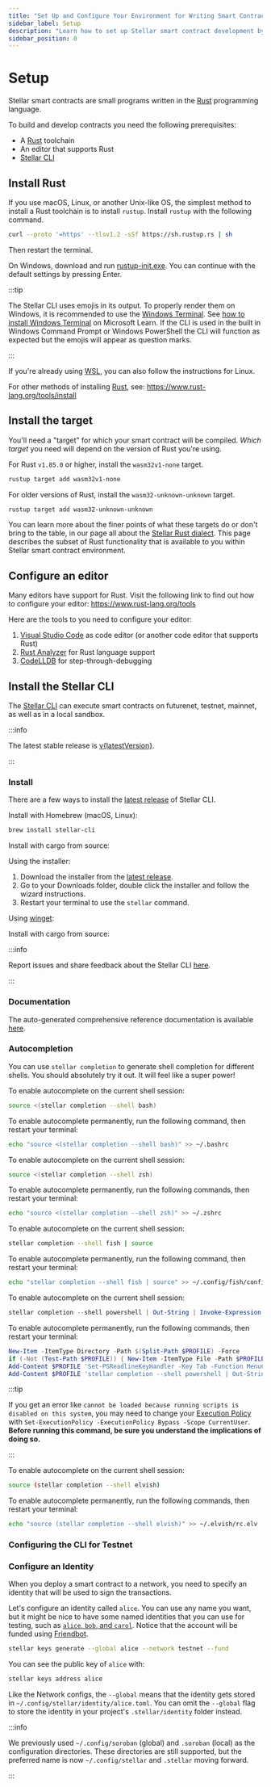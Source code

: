 ```yaml
---
title: "Set Up and Configure Your Environment for Writing Smart Contracts"
sidebar_label: Setup
description: "Learn how to set up Stellar smart contract development by installing Rust, configuring your editor, and setting up the Stellar CLI with this step-by-step guide."
sidebar_position: 0
---
```


# Setup


Stellar smart contracts are small programs written in the [Rust] programming language.

To build and develop contracts you need the following prerequisites:

- A [Rust] toolchain
- An editor that supports Rust
- [Stellar CLI]

## Install Rust

<Tabs groupId="platform" defaultValue={getPlatform()}>

<TabItem value="unix" label="macOS/Linux">

If you use macOS, Linux, or another Unix-like OS, the simplest method to install a Rust toolchain is to install `rustup`. Install `rustup` with the following command.

```sh
curl --proto '=https' --tlsv1.2 -sSf https://sh.rustup.rs | sh
```

Then restart the terminal.

</TabItem>

<TabItem value="windows" label="Windows">

On Windows, download and run [rustup-init.exe](https://static.rust-lang.org/rustup/dist/i686-pc-windows-gnu/rustup-init.exe). You can continue with the default settings by pressing Enter.

:::tip

The Stellar CLI uses emojis in its output. To properly render them on Windows, it is recommended to use the [Windows Terminal](https://learn.microsoft.com/en-us/windows/terminal/). See [how to install Windows Terminal](https://learn.microsoft.com/en-us/windows/terminal/install) on Microsoft Learn. If the CLI is used in the built in Windows Command Prompt or Windows PowerShell the CLI will function as expected but the emojis will appear as question marks.

:::

If you're already using [WSL](https://learn.microsoft.com/en-us/windows/wsl/install), you can also follow the instructions for Linux.

</TabItem>

<TabItem value="other" label="Other">

For other methods of installing [Rust], see: https://www.rust-lang.org/tools/install

</TabItem>

</Tabs>

## Install the target

You'll need a "target" for which your smart contract will be compiled. _Which target_ you need will depend on the version of Rust you're using.

For Rust `v1.85.0` or higher, install the `wasm32v1-none` target.

```sh
rustup target add wasm32v1-none
```

For older versions of Rust, install the `wasm32-unknown-unknown` target.

```sh
rustup target add wasm32-unknown-unknown
```

You can learn more about the finer points of what these targets do or don't bring to the table, in our page all about the [Stellar Rust dialect](../../../learn/fundamentals/contract-development/rust-dialect.mdx#limited-webassembly-features). This page describes the subset of Rust functionality that is available to you within Stellar smart contract environment.

## Configure an editor

Many editors have support for Rust. Visit the following link to find out how to configure your editor: https://www.rust-lang.org/tools

Here are the tools to you need to configure your editor:

1. [Visual Studio Code](https://code.visualstudio.com) as code editor (or another code editor that supports Rust)
2. [Rust Analyzer](https://marketplace.visualstudio.com/items?itemName=rust-lang.rust-analyzer) for Rust language support
3. [CodeLLDB](https://marketplace.visualstudio.com/items?itemName=vadimcn.vscode-lldb) for step-through-debugging

## Install the Stellar CLI

The [Stellar CLI](https://github.com/stellar/stellar-cli) can execute smart contracts on futurenet, testnet, mainnet, as well as in a local sandbox.

:::info

The latest stable release is [v{latestVersion}](https://github.com/stellar/stellar-cli/releases/latest).

:::

### Install

There are a few ways to install the [latest release](https://github.com/stellar/stellar-cli/releases) of Stellar CLI.

<Tabs groupId="platform" defaultValue={getPlatform()}>

<TabItem value="unix" label="macOS/Linux">

Install with Homebrew (macOS, Linux):

```sh
brew install stellar-cli
```

Install with cargo from source:

<StellarCliVersion />

</TabItem>

<TabItem value="windows" label="Windows">

Using the installer:

1. Download the installer from the <a href={getStellarCliLatestReleaseUrl()}>latest release</a>.
2. Go to your Downloads folder, double click the installer and follow the wizard instructions.
3. Restart your terminal to use the `stellar` command.

Using [winget](https://learn.microsoft.com/en-us/windows/package-manager/winget/):

<StellarCliWingetVersion />

Install with cargo from source:

<StellarCliVersion />

</TabItem>

</Tabs>

:::info

Report issues and share feedback about the Stellar CLI [here](https://github.com/stellar/stellar-cli/issues/new/choose).

:::

### Documentation

The auto-generated comprehensive reference documentation is available [here](../../../tools/cli/stellar-cli.mdx).

### Autocompletion

You can use `stellar completion` to generate shell completion for different shells. You should absolutely try it out. It will feel like a super power!

<Tabs id="shell" defaultValue={getShell()}>

<TabItem value="bash" label="Bash">

To enable autocomplete on the current shell session:

```sh
source <(stellar completion --shell bash)
```

To enable autocomplete permanently, run the following command, then restart your terminal:

```sh
echo "source <(stellar completion --shell bash)" >> ~/.bashrc
```

</TabItem>

<TabItem value="zsh" label="ZSH">

To enable autocomplete on the current shell session:

```sh
source <(stellar completion --shell zsh)
```

To enable autocomplete permanently, run the following commands, then restart your terminal:

```sh
echo "source <(stellar completion --shell zsh)" >> ~/.zshrc
```

</TabItem>

<TabItem value="fish" label="fish">

To enable autocomplete on the current shell session:

```sh
stellar completion --shell fish | source
```

To enable autocomplete permanently, run the following command, then restart your terminal:

```sh
echo "stellar completion --shell fish | source" >> ~/.config/fish/config.fish
```

</TabItem>

<TabItem value="powershell" label="PowerShell">

To enable autocomplete on the current shell session:

```powershell
stellar completion --shell powershell | Out-String | Invoke-Expression
```

To enable autocomplete permanently, run the following commands, then restart your terminal:

```powershell
New-Item -ItemType Directory -Path $(Split-Path $PROFILE) -Force
if (-Not (Test-Path $PROFILE)) { New-Item -ItemType File -Path $PROFILE | Out-Null }
Add-Content $PROFILE 'Set-PSReadlineKeyHandler -Key Tab -Function MenuComplete'
Add-Content $PROFILE 'stellar completion --shell powershell | Out-String | Invoke-Expression'
```

:::tip

If you get an error like `cannot be loaded because running scripts is disabled on this system`, you may need to change your [Execution Policy](https:/go.microsoft.com/fwlink/?LinkID=135170) with `Set-ExecutionPolicy -ExecutionPolicy Bypass -Scope CurrentUser`. **Before running this command, be sure you understand the implications of doing so.**

:::

</TabItem>

<TabItem value="elvish" label="Elvish">

To enable autocomplete on the current shell session:

```sh
source (stellar completion --shell elvish)
```

To enable autocomplete permanently, run the following commands, then restart your terminal:

```sh
echo "source (stellar completion --shell elvish)" >> ~/.elvish/rc.elv
```

</TabItem>

</Tabs>

### Configuring the CLI for Testnet

### Configure an Identity

When you deploy a smart contract to a network, you need to specify an identity that will be used to sign the transactions.

Let's configure an identity called `alice`. You can use any name you want, but it might be nice to have some named identities that you can use for testing, such as [`alice`, `bob`, and `carol`](https://en.wikipedia.org/wiki/Alice_and_Bob). Notice that the account will be funded using [Friendbot](../../../learn/fundamentals/networks.mdx#friendbot).

```sh
stellar keys generate --global alice --network testnet --fund
```

You can see the public key of `alice` with:

```sh
stellar keys address alice
```

Like the Network configs, the `--global` means that the identity gets stored in `~/.config/stellar/identity/alice.toml`. You can omit the `--global` flag to store the identity in your project's `.stellar/identity` folder instead.

:::info

We previously used `~/.config/soroban` (global) and `.soroban` (local) as the configuration directories. These directories are still supported, but the preferred name is now `~/.config/stellar` and `.stellar` moving forward.

:::

[rust]: https://www.rust-lang.org/
[stellar cli]: #install-the-stellar-cli
